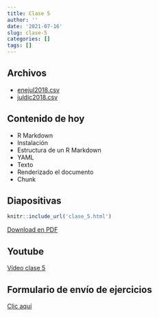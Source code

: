 ```yaml
---
title: Clase 5
author: ''
date: '2021-07-16'
slug: clase-5
categories: []
tags: []
---
```


## Archivos

- [enejul2018.csv](enejul2018.csv)
- [juldic2018.csv](juldic2018.csv)

## Contenido de hoy

- R Markdown
- Instalación
- Estructura de un R Markdown
- YAML
- Texto
- Renderizado el documento
- Chunk

## Diapositivas

```r
knitr::include_url('clase_5.html')
```

[Download en PDF](clase_5.pdf)

## Youtube

[Vídeo clase 5]()

## Formulario de envío de ejercicios

[Clic aquí](https://forms.gle/x4EbVJX76dZo3FQP9)
